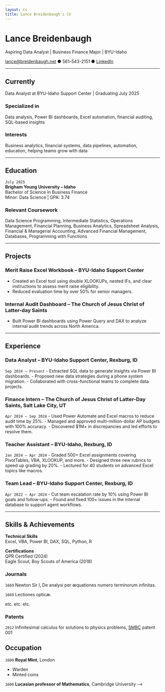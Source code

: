 ```yaml
---
layout: cv
title: Lance Breidenbaugh's CV
---
```


# Lance Breidenbaugh
Aspiring Data Analyst | Business Finance Major | BYU-Idaho

<div id="webaddress">
<a href="mailto:lance@breidenbaugh.net">lance@breidenbaugh.net</a> ● 561-543-2151 ● 
<a href="https://www.linkedin.com/in/lance-breidenbaugh/">LinkedIn</a>
</div>

---

## Currently

Data Analyst at BYU-Idaho Support Center | Graduating July 2025

### Specialized in

Data analysis, Power BI dashboards, Excel automation, financial auditing, SQL-based insights

### Interests

Business analytics, financial systems, data pipelines, automation, education, helping teams grow with data

---

## Education

`July 2025`  
__Brigham Young University – Idaho__  
Bachelor of Science in Business Finance  
Minor: Data Science | GPA: 3.74

### Relevant Coursework
Data Science Programming, Intermediate Statistics, Operations Management, Financial Planning, Business Analytics, Spreadsheet Analysis, Financial & Managerial Accounting, Advanced Financial Management, Databases, Programming with Functions

---

## Projects

### Merit Raise Excel Workbook – BYU-Idaho Support Center
- Created an Excel tool using double XLOOKUPs, nested IFs, and clear instructions to assess merit raise eligibility.
- Reduced evaluation time by over 50% for senior managers.

### Internal Audit Dashboard – The Church of Jesus Christ of Latter-day Saints
- Built Power BI dashboards using Power Query and DAX to analyze internal audit trends across North America.

---

## Experience

### Data Analyst – BYU-Idaho Support Center, Rexburg, ID  
`Sep 2024 – Present`
- Extracted SQL data to generate insights via Power BI dashboards.
- Proposed new data strategies during a phone system migration.
- Collaborated with cross-functional teams to complete data projects.

### Finance Intern – The Church of Jesus Christ of Latter-Day Saints, Salt Lake City, UT  
`Apr 2024 – Sep 2024`
- Used Power Automate and Excel macros to reduce audit time by 25%.
- Managed and approved multi-million-dollar AP budgets with 100% accuracy.
- Discovered $1M+ in discrepancies and led efforts to resolve them.

### Teacher Assistant – BYU-Idaho, Rexburg, ID  
`Jan 2024 – Apr 2024`
- Graded 500+ Excel assignments covering PivotTables, VBA, XLOOKUP, and more.
- Designed three new rubrics to speed up grading by 20%.
- Lectured for 40 students on advanced Excel topics like macros.

### Team Lead – BYU-Idaho Support Center, Rexburg, ID  
`Apr 2022 – Apr 2024`
- Cut team escalation rate by 10% using Power BI goals and follow-ups.
- Found and fixed 100+ issues in the internal database to support agent workflows.

---

## Skills & Achievements

**Technical Skills**  
Excel, VBA, Power BI, DAX, SQL, Python, R

**Certifications**  
QPR Certified (2024)  
Eagle Scout, Boy Scouts of America (2018)

<!-- # Isaac Newton
Physicist, Mathematician, Cambridge professor.

<div id="webaddress">
<a href="isaac@applesdofall.org">isaac@applesdofall.org</a>
| <a href="http://en.wikipedia.org/wiki/Isaac_Newton">My wikipedia page</a>
</div>


## Currently

Standing on the shoulders of giants

### Specialized in

Laws of motion, gravitation, minting coins, disliking [Robert Hooke](http://en.wikipedia.org/wiki/Robert_Hooke)


### Research interests

Cooling, power series, optics, alchemy, planetary motions, apples.


## Education

`1654-1660`
__The King's School, Grantham.__

`June 1661 - now`
__Trinity College, Cambridge__

- Sizar

`1667 - death`
__Trinity College, Cambridge__

- Fellow



## Awards

`2012`
President, *Royal Society*, London, UK

Associate, *French Academy of Science*, Paris, France



## Publications

<!-- A list is also available [online](http://scholar.google.co.uk/citations?user=LTOTl0YAAAAJ) -->

### Journals

`1669`
Newton Sir I, De analysi per æquationes numero terminorum infinitas. 

`1669`
Lectiones opticæ.

etc. etc. etc.

### Patents

`2012`
Infinitesimal calculus for solutions to physics problems, [SMBC](http://www.techdirt.com/articles/20121011/09312820678/if-patents-had-been-around-time-newton.shtml) patent 001


## Occupation

`1600`
__Royal Mint__, London

- Warden
- Minted coins

`1600`
__Lucasian professor of Mathematics__, Cambridge University -->



<!-- ### Footer

Last updated: April 2025 -->